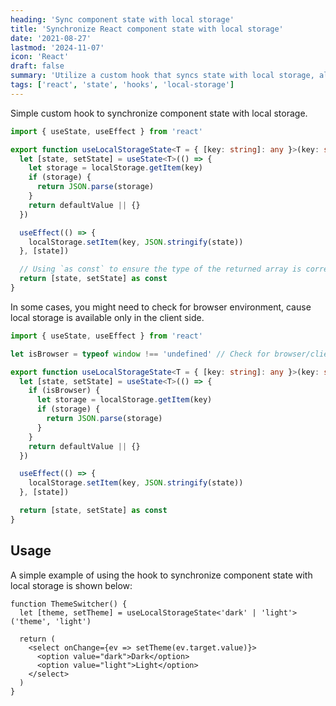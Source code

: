```yaml
---
heading: 'Sync component state with local storage'
title: 'Synchronize React component state with local storage'
date: '2021-08-27'
lastmod: '2024-11-07'
icon: 'React'
draft: false
summary: 'Utilize a custom hook that syncs state with local storage, allowing for persistent state between sessions.'
tags: ['react', 'state', 'hooks', 'local-storage']
---
```


Simple custom hook to synchronize component state with local storage.

```ts:use-local-storage-state.ts showLineNumbers
import { useState, useEffect } from 'react'

export function useLocalStorageState<T = { [key: string]: any }>(key: string, defaultValue?: T) {
  let [state, setState] = useState<T>(() => {
    let storage = localStorage.getItem(key)
    if (storage) {
      return JSON.parse(storage)
    }
    return defaultValue || {}
  })

  useEffect(() => {
    localStorage.setItem(key, JSON.stringify(state))
  }, [state])

  // Using `as const` to ensure the type of the returned array is correct
  return [state, setState] as const
}
```

In some cases, you might need to check for browser environment, cause local storage is available only in the client side.

```ts:use-local-storage-state.ts showLineNumbers {3,7-12}
import { useState, useEffect } from 'react'

let isBrowser = typeof window !== 'undefined' // Check for browser/client environment

export function useLocalStorageState<T = { [key: string]: any }>(key: string, defaultValue?: T) {
  let [state, setState] = useState<T>(() => {
    if (isBrowser) {
      let storage = localStorage.getItem(key)
      if (storage) {
        return JSON.parse(storage)
      }
    }
    return defaultValue || {}
  })

  useEffect(() => {
    localStorage.setItem(key, JSON.stringify(state))
  }, [state])

  return [state, setState] as const
}
```

## Usage

A simple example of using the hook to synchronize component state with local storage
is shown below:

```tsx:theme-switcher.tsx showLineNumbers
function ThemeSwitcher() {
  let [theme, setTheme] = useLocalStorageState<'dark' | 'light'>('theme', 'light')

  return (
    <select onChange={ev => setTheme(ev.target.value)}>
      <option value="dark">Dark</option>
      <option value="light">Light</option>
    </select>
  )
}
```
